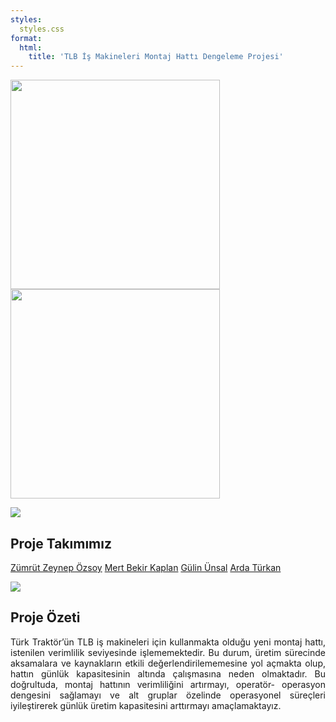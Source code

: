 ```yaml
---
styles:
  styles.css
format:
  html:
    title: 'TLB İş Makineleri Montaj Hattı Dengeleme Projesi'
---
```


![](giphy6.gif){width="335"} ![](giphy5.gif){width="335"}

![](1.jpg){fig-align="center"}

## Proje Takımımız

[Zümrüt Zeynep Özsoy](https://www.linkedin.com/in/z%C3%BCmr%C3%BCt-zeynep-%C3%B6zsoy-6b2481206/){.download-button} [Mert Bekir Kaplan](https://www.linkedin.com/in/mertbekir-kaplan/){.download-button} [Gülin Ünsal](https://www.linkedin.com/in/g%C3%BClin-%C3%BCnsal-8418581b8/){.download-button} [Arda Türkan](https://www.linkedin.com/in/ardaturkan/){.download-button}

![](2.jpg){fig-align="center"}

## Proje Özeti

::: {style="text-align: justify;"}
Türk Traktör'ün TLB iş makineleri için kullanmakta olduğu yeni montaj hattı, istenilen verimlilik seviyesinde işlememektedir. Bu durum, üretim sürecinde aksamalara ve kaynakların etkili değerlendirilememesine yol açmakta olup, hattın günlük kapasitesinin altında çalışmasına neden olmaktadır. Bu doğrultuda, montaj hattının verimliliğini artırmayı, operatör- operasyon dengesini sağlamayı ve alt gruplar özelinde operasyonel süreçleri iyileştirerek günlük üretim kapasitesini arttırmayı amaçlamaktayız.
:::

